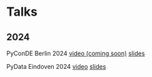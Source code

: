 



# Talks


## 2024

PyConDE Berlin 2024 [video (coming soon)](/url/goes/here)  [slides](https://docs.google.com/presentation/d/e/2PACX-1vTSu6KcRNr-HkQ12bBQZjUFcimrSR0jV2sU2VYVCEwjqCVnLGSkKurLQ5v8QUeKNt4IaZ-UblQV4dV-/pub)

PyData Eindoven 2024 [video](https://www.youtube.com/watch?v=7GU95sic2Y4)  [slides](https://docs.google.com/presentation/d/e/2PACX-1vQ2L_eQjXRu7JThpeHfGMzNoj52LfD8B2ASKz4Mb1awaGyM2rUPtDITUrOA7M9-281atgKMaKZYE1yq/pub)